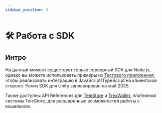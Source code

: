 ```yaml
---
sidebar_position: 3
---
```


# 🛠️ Работа с SDK

## Интро

На данный момент существует только серверный SDK для Node.js, однако вы можете использовать примеры
из [Тестового приложения](testapp.md), чтобы реализовать интеграцию в JavaScript/TypeScript на клиентской стороне. Релиз SDK для Unity
запланирован на май 2025.

Также доступны API References для [TeleStore](../api-telestore) и [TrexWallet](../api-trexwallet), платежной системы TeleStore, для расширенных возможностей работы с кошельком.